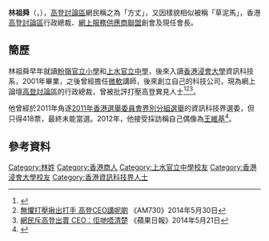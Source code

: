 {{infobox person
| 姓名 = 林祖舜
| 职位 = 香港高登行政總裁，網上服務供應商聯盟主席
| 圖片 = 
| 圖片尺寸 = 220px
| 英文名 = Joe Lam
| 羅馬拼音 = Lam Cho Shun
| 綽號 = Joe、夢遺方丈、林早泄、林早逝、草泥馬
| 出生日期 = {{birth_date_and_age|1979|02|02}}
| 出生地點 = {{BHKG}}
| 宗教信仰 = 
| 國籍 = {{CHN-HKG}}
| 配偶 = 
| 教育程度 = [[香港浸會大學|香港浸會大學]]資訊科技學系學士
| 母校 = [[粉嶺官立小學|粉嶺官立小學]]<br>[[上水官立中學|上水官立中學]]
| 語言 = [[英語|英語]]、[[粵語|粵語]]、[[普通話|普通話]]
| 活躍年代 = 2009年至今
}}

'''林祖舜'''（{{lang-en|Joe Lam Cho Shun}}，{{bd|1979年|2月2日||catIdx=L林}}），[[高登討論區|高登討論區]]網民稱之為「方丈」，又因樣貌相似被稱「草泥馬」，香港[[高登討論區|高登討論區]]行政總裁、[[網上服務供應商聯盟|網上服務供應商聯盟]]創會及現任會長。

== 簡歷 ==
林祖舜早年就讀[[粉嶺官立小學|粉嶺官立小學]]和[[上水官立中學|上水官立中學]]，後來入讀[[香港浸會大學|香港浸會大學]]資訊科技系，2001年畢業，之後曾經擔任[[微軟|微軟]]講師，後來創立自己的科技公司，現為網上論壇[[高登討論區|高登討論區]]的行政總裁，曾被批評打壓高登異見人士<ref>{{cite web |url=http://lifestyle.etnet.com.hk/column/index.php/management/executive/9252 |title=高登巴打首領林祖舜︰我非宅男 |publisher=[[經濟日報|經濟日報]] |date=2012-03-12 |access-date=2014-05-05 |archive-date=2020-02-18 |archive-url=https://web.archive.org/web/20200218054523/http://lifestyle.etnet.com.hk/column/index.php/management/executive/9252 |dead-url=no }}</ref><ref>[http://www.am730.com.hk/article-209538 無懼打壓揪出打手 高登CEO講呢啲] {{Wayback|url=http://www.am730.com.hk/article-209538 |date=20161003074252 }}《AM730》2014年5月30日</ref><ref>[http://hk.apple.nextmedia.com/realtime/news/20140521/52500088 網民斥高登出賣 CEO：佢哋唔清楚] {{Wayback|url=http://hk.apple.nextmedia.com/realtime/news/20140521/52500088 |date=20170909053200 }}《蘋果日報》2014年5月21日</ref>。

他曾經於2011年角逐[[2011年香港選舉委員會界別分組選舉|2011年香港選舉委員會界別分組選舉]]的資訊科技界選委，但只得418票，最終未能當選。2012年，他接受採訪稱自己偶像為[[王維基|王維基]]<ref>{{Cite web |url=https://www.youtube.com/watch?v=Np6dLlAIMyw |title=我偶像是王維基 |access-date=2016-01-26 |archive-date=2014-06-27 |archive-url=https://web.archive.org/web/20140627035618/https://www.youtube.com/watch?v=Np6dLlAIMyw |dead-url=no }}</ref>。

==參考資料==
{{reflist}}

[[Category:林姓|Category:林姓]]
[[Category:香港商人|Category:香港商人]]
[[Category:上水官立中學校友|Category:上水官立中學校友]]
[[Category:香港浸會大學校友|Category:香港浸會大學校友]]
[[Category:香港資訊科技界人士|Category:香港資訊科技界人士]]